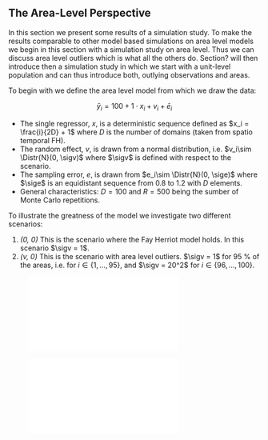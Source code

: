 ## The Area-Level Perspective

In this section we present some results of a simulation study. To make the
results comparable to other model based simulations on area level models we
begin in this section with a simulation study on area level. Thus we can discuss
area level outliers which is what all the others do. Section? will then
introduce then a simulation study in which we start with a unit-level population
and can thus introduce both, outlying observations and areas.

To begin with we define the area level model from which we draw the data:

  $$\bar{y}_i = 100 + 1 \cdot x_i + v_i + \bar{e}_i$$

- The single regressor, $x$, is a deterministic sequence defined as $x_i = 
\frac{i}{2D} + 1$ where $D$ is the number of domains (taken from spatio temporal
FH).
- The random effect, $v$, is drawn from a normal distribution, i.e. $v_i\sim
\Distr{N}(0, \sigv)$ where $\sigv$ is defined with respect to the scenario.
- The sampling error, $e$, is drawn from $e_i\sim \Distr{N}(0, \sige)$ where
$\sige$ is an equidistant sequence from $0.8$ to $1.2$ with $D$ elements.
- General characteristics: $D = 100$ and $R = 500$ being the sumber of Monte Carlo repetitions.

To illustrate the greatness of the model we investigate two different scenarios:

1. *(0, 0)* This is the scenario where the Fay Herriot model holds. In this
scenario $\sigv = 1$.
2. *(v, 0)* This is the scenario with area level outliers. $\sigv = 1$ for 95 \%
of the areas, i.e. for $i \in \{1, \dots, 95\}$, and $\sigv = 20^2$ for $i \in
\{96, \dots, 100\}$.

![\textrrmse](figs/area_level_mc_rrmse_all.pdf)

![\textrbias](figs/area_level_mc_rbias_all.pdf)
